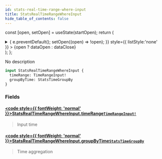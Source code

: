 ```yaml
---
id: stats-real-time-range-where-input
title: StatsRealTimeRangeWhereInput
hide_table_of_contents: false
---
```






const [open, setOpen] = useState(startOpen);
return (
<details {...(open ? { open: true } : {})} className="details" style={{ border:'none', boxShadow:'none', background:'var(--ifm-background-color)' }}>
<summary
onClick={(e) => {
e.preventDefault();
setOpen((open) => !open);
}}
style={{ listStyle:'none' }} >
{open ? dataOpen : dataClose}
</summary>
{open && children}
</details>
);
};

No description

```graphql
input StatsRealTimeRangeWhereInput {
  timeRange: TimeRangeInput!
  groupByTime: StatsTimeGroupBy
}
```

### Fields

#### [<code style={{ fontWeight: 'normal' }}>StatsRealTimeRangeWhereInput.<b>timeRange</b></code>](#)<Bullet />[`TimeRangeInput!`](/api/inputs/time-range-input) <Badge class="badge badge--secondary" text="non-null"/> <Badge class="badge badge--secondary" text="input"/>

> Input time

#### [<code style={{ fontWeight: 'normal' }}>StatsRealTimeRangeWhereInput.<b>groupByTime</b></code>](#)<Bullet />[`StatsTimeGroupBy`](/api/enums/stats-time-group-by) <Badge class="badge badge--secondary" text="enum"/>

> Time aggregation
